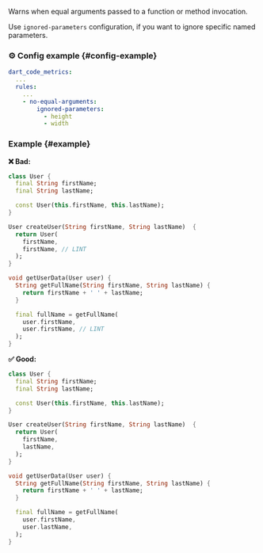 
<RuleDetails version="2.1.0" severity="warning" hasConfig />

Warns when equal arguments passed to a function or method invocation.

Use `ignored-parameters` configuration, if you want to ignore specific named parameters.

### ⚙️ Config example {#config-example}

```yaml
dart_code_metrics:
  ...
  rules:
    ...
    - no-equal-arguments:
        ignored-parameters:
          - height
          - width
```

### Example {#example}

**❌ Bad:**

```dart
class User {
  final String firstName;
  final String lastName;

  const User(this.firstName, this.lastName);
}

User createUser(String firstName, String lastName)  {
  return User(
    firstName,
    firstName, // LINT
  );
}

void getUserData(User user) {
  String getFullName(String firstName, String lastName) {
    return firstName + ' ' + lastName;
  }

  final fullName = getFullName(
    user.firstName,
    user.firstName, // LINT
  );
}
```

**✅ Good:**

```dart
class User {
  final String firstName;
  final String lastName;

  const User(this.firstName, this.lastName);
}

User createUser(String firstName, String lastName)  {
  return User(
    firstName,
    lastName,
  );
}

void getUserData(User user) {
  String getFullName(String firstName, String lastName) {
    return firstName + ' ' + lastName;
  }

  final fullName = getFullName(
    user.firstName,
    user.lastName,
  );
}
```
